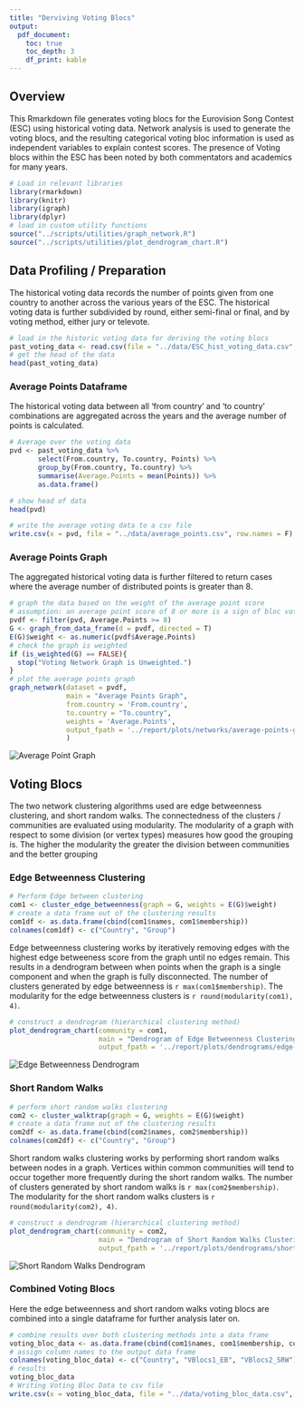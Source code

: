 ```yaml
---
title: "Derviving Voting Blocs"
output: 
  pdf_document:
    toc: true
    toc_depth: 3
    df_print: kable
---
```


## Overview

This Rmarkdown file generates voting blocs for the Eurovision Song Contest (ESC) using historical voting data. Network analysis is used to generate the voting blocs, and the resulting categorical voting bloc information is used as independent variables to explain contest scores. The presence of Voting blocs within the ESC has been noted by both commentators and academics for many years. 

```r
# Load in relevant libraries
library(rmarkdown)
library(knitr)
library(igraph)
library(dplyr)
# load in custom utility functions
source("../scripts/utilities/graph_network.R")
source("../scripts/utilities/plot_dendrogram_chart.R")
```

## Data Profiling / Preparation

The historical voting data records the number of points given from one country to another across the various years of the ESC. The historical voting data is further subdivided by round, either semi-final or final, and by voting method, either jury or televote.

```r
# load in the historic voting data for deriving the voting blocs
past_voting_data <- read.csv(file = "../data/ESC_hist_voting_data.csv", header = T)
# get the head of the data
head(past_voting_data)
```

### Average Points Dataframe

The historical voting data between all 'from country' and 'to country' combinations are aggregated across the years and the average number of points is calculated.

```r
# Average over the voting data
pvd <- past_voting_data %>% 
       select(From.country, To.country, Points) %>%
       group_by(From.country, To.country) %>%
       summarise(Average.Points = mean(Points)) %>%
       as.data.frame()

# show head of data
head(pvd)

# write the average voting data to a csv file
write.csv(x = pvd, file = "../data/average_points.csv", row.names = F)
```

### Average Points Graph

The aggregated historical voting data is further filtered to return cases where the average number of distributed points is greater than 8.

```r
# graph the data based on the weight of the average point score
# assumption: an average point score of 8 or more is a sign of bloc voting
pvdf <- filter(pvd, Average.Points >= 8)
G <- graph_from_data_frame(d = pvdf, directed = T)
E(G)$weight <- as.numeric(pvdf$Average.Points)
# check the graph is weighted
if (is_weighted(G) == FALSE){
  stop("Voting Network Graph is Unweighted.")
}
# plot the average points graph
graph_network(dataset = pvdf, 
              main = "Average Points Graph",
              from.country = 'From.country', 
              to.country = "To.country", 
              weights = 'Average.Points',
              output_fpath = '../report/plots/networks/average-points-graph.jpg'
              )
```

![Average Point Graph](../report/plots/networks/average-points-graph.jpg)\newline

## Voting Blocs

The two network clustering algorithms used are edge betweenness clustering, and short random walks. The connectedness of the clusters / communities are evaluated using modularity. The modularity of a graph with respect to some division (or vertex types) measures how good the grouping is. The higher the modularity the greater the division between communities and the better grouping

### Edge Betweenness Clustering

```r
# Perform Edge between clustering
com1 <- cluster_edge_betweenness(graph = G, weights = E(G)$weight)
# create a data frame out of the clustering results
com1df <- as.data.frame(cbind(com1$names, com1$membership))
colnames(com1df) <- c("Country", "Group")
```

Edge betweenness clustering works by iteratively removing edges with the highest edge betweeness score from the graph until no edges remain. This results in a dendrogram between when points when the graph is a single component and when the graph is fully disconnected. The number of clusters generated by edge betweenness is `r max(com1$membership)`. The modularity for the edge betweenness clusters is `r round(modularity(com1), 4)`.

```r
# construct a dendrogram (hierarchical clustering method)
plot_dendrogram_chart(community = com1, 
                      main = "Dendrogram of Edge Betweenness Clustering",
                      output_fpath = '../report/plots/dendrograms/edge-betweenness-dendrogram.jpg')
```

![Edge Betweenness Dendrogram](../report/plots/dendrograms/edge-betweenness-dendrogram.jpg)\newline

### Short Random Walks

```r
# perform short random walks clustering
com2 <- cluster_walktrap(graph = G, weights = E(G)$weight)
# create a data frame out of the clustering results
com2df <- as.data.frame(cbind(com2$names, com2$membership))
colnames(com2df) <- c("Country", "Group")
```

Short random walks clustering works by performing short random walks between nodes in a graph. Vertices within common communities will tend to occur together more frequently during the short random walks. The number of clusters generated by short random walks is `r max(com2$membership)`. The modularity for the short random walks clusters is `r round(modularity(com2), 4)`.

```r
# construct a dendrogram (hierarchical clustering method)
plot_dendrogram_chart(community = com2, 
                      main = "Dendrogram of Short Random Walks Clustering",
                      output_fpath = '../report/plots/dendrograms/short-random-walks-dendrogram.jpg')
```

![Short Random Walks Dendrogram](../report/plots/dendrograms/short-random-walks-dendrogram.jpg)\newline

### Combined Voting Blocs

Here the edge betweenness and short random walks voting blocs are combined into a single dataframe for further analysis later on.


```r
# combine results over both clustering methods into a data frame
voting_bloc_data <- as.data.frame(cbind(com1$names, com1$membership, com2$membership))
# assign column names to the output data frame
colnames(voting_bloc_data) <- c("Country", "VBlocs1_EB", "VBlocs2_SRW")
# results
voting_bloc_data
# Writing Voting Bloc Data to csv file
write.csv(x = voting_bloc_data, file = "../data/voting_bloc_data.csv", row.names = F)
```

